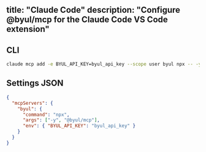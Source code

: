 title: "Claude Code"
description: "Configure @byul/mcp for the Claude Code VS Code extension"
---

## CLI

```bash
claude mcp add -e BYUL_API_KEY=byul_api_key --scope user byul npx -- -y @byul/mcp
```

## Settings JSON

```json
{
  "mcpServers": {
    "byul": {
      "command": "npx",
      "args": ["-y", "@byul/mcp"],
      "env": { "BYUL_API_KEY": "byul_api_key" }
    }
  }
}
```


